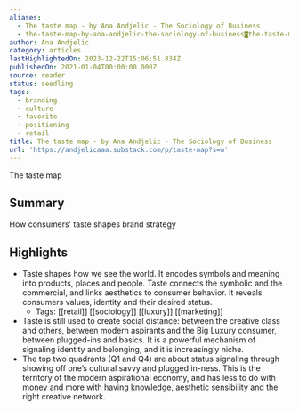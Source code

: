 ```yaml
---
aliases:
  - The taste map - by Ana Andjelic - The Sociology of Business
  - the-taste-map-by-ana-andjelic-the-sociology-of-business◙the-taste-map
author: Ana Andjelic
category: articles
lastHighlightedOn: 2023-12-22T15:06:51.834Z
publishedOn: 2021-01-04T00:00:00.000Z
source: reader
status: seedling
tags:
  - branding
  - culture
  - favorite
  - positioning
  - retail
title: The taste map - by Ana Andjelic - The Sociology of Business
url: 'https://andjelicaaa.substack.com/p/taste-map?s=w'
---
```

The taste map

## Summary

How consumers’ taste shapes brand strategy

## Highlights

- Taste shapes how we see the world. It encodes symbols and meaning into products, places and people. Taste connects the symbolic and the commercial, and links aesthetics to consumer behavior. It reveals consumers values, identity and their desired status.
    - Tags: [[retail]] [[sociology]] [[luxury]] [[marketing]]
- Taste is still used to create social distance: between the creative class and others, between modern aspirants and the Big Luxury consumer, between plugged-ins and basics. It is a powerful mechanism of signaling identity and belonging, and it is increasingly niche.
- The top two quadrants (Q1 and Q4) are about status signaling through showing off one’s cultural savvy and plugged in-ness. This is the territory of the modern aspirational economy, and has less to do with money and more with having knowledge, aesthetic sensibility and the right creative network.
